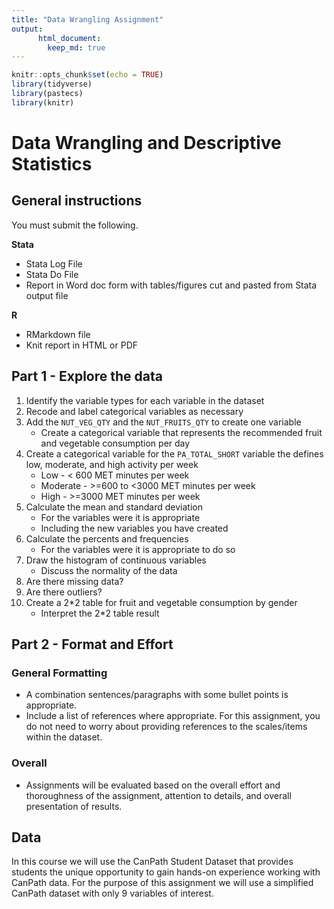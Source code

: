 ```yaml
---
title: "Data Wrangling Assignment"
output:
      html_document:
        keep_md: true
---
```


```r
knitr::opts_chunk$set(echo = TRUE)
library(tidyverse)
library(pastecs)
library(knitr)
```

# Data Wrangling and Descriptive Statistics

## General instructions

You must submit the following. 

**Stata**

* Stata Log File
* Stata Do File
* Report in Word doc form with tables/figures cut and pasted from Stata output file

**R**

* RMarkdown file
* Knit report in HTML or PDF

## Part 1 - Explore the data 

1. Identify the variable types for each variable in the dataset
2. Recode and label categorical variables as necessary
2. Add the `NUT_VEG_QTY` and the `NUT_FRUITS_QTY` to create one variable
    * Create a categorical variable that represents the recommended fruit and vegetable consumption per day
3. Create a categorical variable for the `PA_TOTAL_SHORT` variable the defines low, moderate, and high activity per week
    * Low - < 600 MET minutes per week
    * Moderate - >=600 to <3000 MET minutes per week
    * High - >=3000 MET minutes per week
4. Calculate the mean and standard deviation
    * For the variables were it is appropriate
    * Including the new variables you have created
5. Calculate the percents and frequencies 
    * For the variables were it is appropriate to do so
6. Draw the histogram of continuous variables
    * Discuss the normality of the data 
7. Are there missing data? 
8. Are there outliers? 
9. Create a 2*2 table for fruit and vegetable consumption by gender
    * Interpret the 2*2 table result

## Part 2 - Format and Effort 

### General Formatting
- A combination sentences/paragraphs with some bullet points is appropriate.
- Include a list of references where appropriate. For this assignment, you do not need to worry
about providing references to the scales/items within the dataset.

### Overall
- Assignments will be evaluated based on the overall effort and thoroughness of the assignment, attention to details, and overall presentation of results.

## Data

In this course we will use the CanPath Student Dataset that provides students the unique opportunity to gain hands-on experience working with CanPath data. For the purpose of this assignment we will use a simplified CanPath dataset with only 9 variables of interest. 


